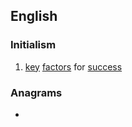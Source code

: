 ==English==

===Initialism===
{{rfc-header|Initialism}}
{{head|en|initialism}}

# {{lb|en|business}} [[key]] [[factor]]s for [[success]]

===Anagrams===
* {{anagrams|en|FSK|f**ks}}